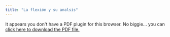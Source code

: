 ```yaml
---
title: "La flexión y su analsis"
---
```

```{=html}
<object data="handout12.pdf" type="application/pdf" width="100%" height="100%" style="min-height:100vh;">
    <p>It appears you don't have a PDF plugin for this browser.
    No biggie... you can <a href="handout12.pdf">click here to
    download the PDF file.</a></p>
</object>
```
